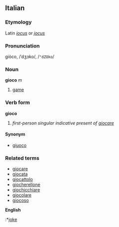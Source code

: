 ==Italian==
===Etymology===
Latin ''[[iocus]]'' or ''[[jocus]]''
===Pronunciation===
giòco, /ˈdʒɔko/, /<tt>"dZOko</tt>/
===Noun===
'''gioco''' ''m''

# [[game]]

===Verb form===
'''gioco'''

# ''first-person singular indicative present of [[giocare]]''

====Synonym====
*[[giuoco]]

===Related terms===
*[[giocare]]
*[[giocata]]
*[[giocattolo]]
*[[giocherellone]]
*[[giochicchiare]]
*[[giocolare]]
*[[giocoso]]
'''English'''
:*[[joke]]